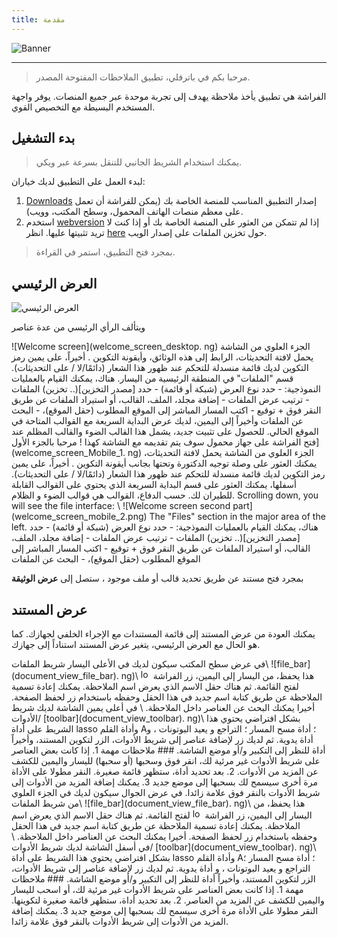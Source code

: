 ```yaml
---
title: مقدمة
---
```



![Banner](/img/banner.png)

---

> مرحبا بكم في باترفلي، تطبيق الملاحظات المفتوحة المصدر.

الفراشة هي تطبيق يأخذ ملاحظة يهدف إلى تجربة موحدة عبر جميع المنصات. يوفر واجهة المستخدم البسيطة مع التخصيص القوي.

## بدء التشغيل

> يمكنك استخدام الشريط الجانبي للتنقل بسرعة عبر ويكي.

لبدء العمل على التطبيق لديك خياران:

1. [Downloads](/downloads) إصدار التطبيق المناسب للمنصة الخاصة بك (يمكن للفراشة أن تعمل على معظم منصات الهاتف المحمول، وسطح المكتب، وويب).
2. استخدم [webversion](https://web.butterfly.linwood.dev) إذا لم تتمكن من العثور على المنصة الخاصة بك أو إذا كنت لا تريد تثبيتها عليها. انظر [here](storage#web) حول تخزين الملفات على إصدار الويب.

> بمجرد فتح التطبيق، استمر في القراءة.

## العرض الرئيسي

![العرض الرئيسي](main.png)

ويتألف الرأي الرئيسي من عدة عناصر

<Tabs syncKey="platform">
    <TabItem label="Desktop">
        ![Welcome screen](welcome_screen_desktop. ng)
        الجزء العلوي من الشاشة يحمل لافتة التحديثات، الرابط إلى هذه الوثائق، وأيقونة التكوين <Gear className="inline-icon"/>. أخيراً، على يمين رمز التكوين <Gear className="inline-icon"/> لديك قائمة منسدلة للتحكم عند ظهور هذا الشعار (دائمًا/لا / على التحديثات).
        قسم "الملفات" في المنطقة الرئيسية من اليسار. هناك، يمكنك القيام بالعمليات النموذجية:
        - حدد نوع العرض (شبكة أو قائمة)
        - حدد [مصدر التخزين](.. تخزين) الملفات
        - ترتيب عرض الملفات
        - إضافة مجلد، الملف، القالب، أو استيراد الملفات عن طريق النقر فوق <Plus className="inline-icon"/> + توقيع
        - اكتب المسار المباشر إلى الموقع المطلوب (حقل الموقع)،
        - البحث عن الملفات
        وأخيراً إلى اليمين، لديك عرض البداية السريعة مع القوالب المتاحة في الموقع الحالي. للحصول على تثبيت جديد، يشمل هذا القالب الضوء والقالب المظلم
    </TabItem>
    <TabItem label="Mobile">
        عند فتح الفراشة على جهاز محمول سوف يتم تقديمه مع الشاشة كهذا
        ! مرحبا بالجزء الأول](welcome_screen_Mobile_1. ng)
        الجزء العلوي من الشاشة يحمل لافتة التحديثات، يمكنك العثور على وصلة توجيه الدكتورة وتحتها بجانب أيقونة التكوين <Gear className="inline-icon"/>. أخيراً، على يمين رمز التكوين <Gear className="inline-icon"/> لديك قائمة منسدلة للتحكم عند ظهور هذا الشعار (دائمًا/لا / على التحديثات).
        أسفلها، يمكنك العثور على قسم البداية السريعة الذي يحتوي على القوالب القابلة للطيران لك. حسب الدفاع، القوالب هي قوالب الضوء و الظلام.
        Scrolling down, you will see the file interface:
        \
        ![Welcome screen second part](welcome_screen_mobile_2.png)  
        The "Files" section in the major area of the left. هناك، يمكنك القيام بالعمليات النموذجية:
        - حدد نوع العرض (شبكة أو قائمة)
        - حدد [مصدر التخزين](.. تخزين) الملفات
        - ترتيب عرض الملفات
        - إضافة مجلد، الملف، القالب، أو استيراد الملفات عن طريق النقر فوق <Plus className="inline-icon"/> + توقيع
        - اكتب المسار المباشر إلى الموقع المطلوب (حقل الموقع)،
        - البحث عن الملفات
 </TabItem>
</Tabs>

بمجرد فتح مستند عن طريق تحديد قالب أو ملف موجود ، ستصل إلى **عرض الوثيقة**

## عرض المستند

يمكنك العودة من عرض المستند إلى قائمة المستندات مع الإجراء الخلفي لجهازك. كما هو الحال مع العرض الرئيسي، يتغير عرض المستند استناداً إلى جهازك.

<Tabs syncKey="platform">
    <TabItem label="Desktop">
  في عرض سطح المكتب سيكون لديك في الأعلى اليسار شريط الملفات\
  ![file_bar](document_view_file_bar). ng)\
  هذا يحفظ، من اليسار إلى اليمين، زر الفراشة <img alt="logo" src={logo.src} className="inline-icon" width="16"/> لفتح القائمة. ثم هناك حقل الاسم الذي يعرض اسم الملاحظة. يمكنك إعادة تسمية الملاحظة عن طريق كتابة اسم جديد في هذا الحقل وحفظه باستخدام زر <FloppyDisk className="inline-icon"/> لحفظ الصفحة. أخيرا يمكنك <MagnifyingGlass className="inline-icon"/> البحث عن العناصر داخل الملاحظة.
  \
  في أعلى يمين الشاشة لديك شريط الأدوات/
[toolbar](document_view_toolbar). ng)\
  بشكل افتراضي يحتوي هذا الشريط على أداة <ScribbleLoop className="inline-icon"/> lasso وأداة القلم <Pen className="inline-icon"/> A؛ أداة مسح المسار <Path className="inline-icon"/> ؛ <ArrowCounterClockwise className="inline-icon"/> التراجع و <ArrowClockwise className="inline-icon"/> يعيد البوتونات ، و <Hand className="inline-icon"/> أداة يدوية. ثم لديك زر <Plus className="inline-icon"/> لإضافة عناصر إلى شريط الأدوات، الزر <Wrench className="inline-icon"/> لتكوين المستند، وأخيراً أداة <Lock className="inline-icon"/> للنظر إلى التكبير و/أو موضع الشاشة.
  ### ملاحظات مهمة
  1. إذا كانت بعض العناصر على شريط الأدوات غير مرئية لك، انقر فوق وسحبها (أو سحبها) لليسار واليمين للكشف عن المزيد من الأدوات.
  2. بعد تحديد أداة، ستظهر قائمة صغيرة. النقر مطولا على الأداة مرة أخرى سيسمح لك بسحبها إلى موضع جديد
  3. يمكنك إضافة المزيد من الأدوات إلى شريط الأدوات بالنقر فوق علامة <Plus className="inline-icon"/> زائدا.
 </TabItem>
 <TabItem label="Mobile">
  في عرض الجوال سيكون لديك في الجزء العلوي من شريط الملفات\
     ![file_bar](document_view_file_bar). ng)\
  هذا يحفظ، من اليسار إلى اليمين، زر الفراشة <img alt="logo" src={logo.src} class="inline-icon" width="16"/> لفتح القائمة. ثم هناك حقل الاسم الذي يعرض اسم الملاحظة. يمكنك إعادة تسمية الملاحظة عن طريق كتابة اسم جديد في هذا الحقل وحفظه باستخدام زر <FloppyDisk className="inline-icon"/> لحفظ الصفحة. أخيرا يمكنك <MagnifyingGlass className="inline-icon"/> البحث عن العناصر داخل الملاحظة.
  \
  في أسفل الشاشة لديك شريط الأدوات/
[toolbar](document_view_toolbar). ng)\
  بشكل افتراضي يحتوي هذا الشريط على أداة <ScribbleLoop className="inline-icon"/> lasso وأداة القلم <Pen className="inline-icon" /> A؛ أداة مسح المسار <Path className="inline-icon"/> ؛ <ArrowCounterClockwise className="inline-icon"/> التراجع و <ArrowClockwise className="inline-icon"/> يعيد البوتونات ، و <Hand className="inline-icon"/> أداة يدوية. ثم لديك زر <Plus className="inline-icon"/> لإضافة عناصر إلى شريط الأدوات، الزر <Wrench className="inline-icon"/> لتكوين المستند، وأخيراً أداة <Lock className="inline-icon"/> للنظر إلى التكبير و/أو موضع الشاشة.
  ### ملاحظات مهمة
  1. إذا كانت بعض العناصر على شريط الأدوات غير مرئية لك، أو اسحب لليسار واليمين للكشف عن المزيد من العناصر.
  2. بعد تحديد أداة، ستظهر قائمة صغيرة لتكوينها. النقر مطولا على الأداة مرة أخرى سيسمح لك بسحبها إلى موضع جديد
  3. يمكنك إضافة المزيد من الأدوات إلى شريط الأدوات بالنقر فوق علامة <Plus className="inline-icon"/> زائدا.
 </TabItem>
</Tabs>
